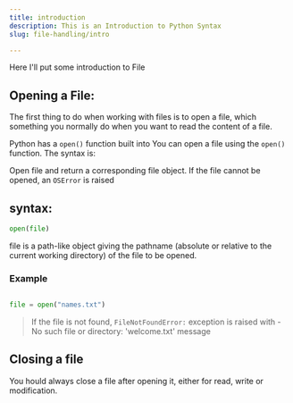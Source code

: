 ```yaml
---
title: introduction
description: This is an Introduction to Python Syntax
slug: file-handling/intro

---
```




Here I'll put some introduction to File



## Opening a File:


The first thing to do when working with files is to open a file, which something you normally do when you want to read the content of a file.

Python has a `open()` function built into 
You can open a file using the `open()` function. The syntax is:

Open file and return a corresponding file object. If the file cannot be opened, an `OSError` is raised


## syntax:

```py 
open(file)

```

file is a path-like object giving the pathname (absolute or relative to the current working directory) of the file to be opened.

### Example

```py 

file = open("names.txt")

```




>
>  If the file is not found, 
>  `FileNotFoundError:` exception is raised with - No such file or directory: 'welcome.txt' message
>



## Closing a file

You hould always close a file after opening it, either for read, write or modification.
